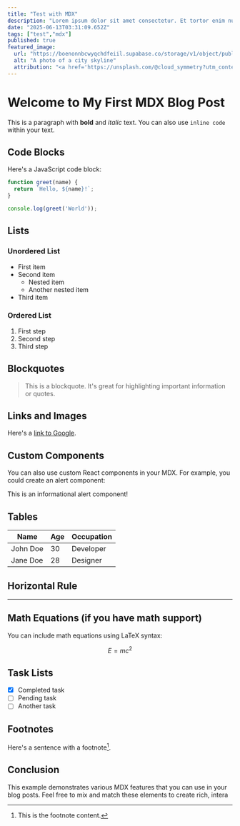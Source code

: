 ```yaml
---
title: "Test with MDX"
description: "Lorem ipsum dolor sit amet consectetur. Et tortor enim nunc at. Justo tellus vel lorem amet. Mauris dolor nunc montes tellus. Justo tellus vel lorem amet. Mauris dolor nunc montes tellus."
date: "2025-06-13T03:31:09.652Z"
tags: ["test","mdx"]
published: true
featured_image: 
  url: "https://boenonnbcwyqchdfeiil.supabase.co/storage/v1/object/public/images//citySF.jpg"
  alt: "A photo of a city skyline"
  attribution: "<a href='https://unsplash.com/@cloud_symmetry?utm_content=creditCopyText&utm_medium=referral&utm_source=unsplash'>Aaron Lau</a> on <a href='https://unsplash.com/photos/a-view-of-the-golden-gate-bridge-from-across-the-street-EOnlL3L3IgQ?utm_content=creditCopyText&utm_medium=referral&utm_source=unsplash'>Unsplash</a>"
---
```

<a href="#welcome-to-my-first-mdx-blog-post" data-id-link="true" aria-hidden="true"></a>
# Welcome to My First MDX Blog Post

This is a paragraph with **bold** and *italic* text. You can also use `inline code` within your text.

<a href="#code-blocks" data-id-link="true" aria-hidden="true"></a>
## Code Blocks

Here's a JavaScript code block:

```javascript
function greet(name) {
  return `Hello, ${name}!`;
}

console.log(greet('World'));
```

<a href="#lists" data-id-link="true" aria-hidden="true"></a>
## Lists

### Unordered List
- First item
- Second item
  - Nested item
  - Another nested item
- Third item

### Ordered List
1. First step
2. Second step
3. Third step

<a href="#blockquotes" data-id-link="true" aria-hidden="true"></a>
## Blockquotes

> This is a blockquote. It's great for highlighting important information or quotes.

<a href="#links-and-images" data-id-link="true" aria-hidden="true"></a>
## Links and Images

Here's a [link to Google](https://www.google.com).

<a href="#custom-components" data-id-link="true" aria-hidden="true"></a>
## Custom Components

You can also use custom React components in your MDX. For example, you could create an alert component:

<Alert type="info">
  This is an informational alert component!
</Alert>

<a href="#tables" data-id-link="true" aria-hidden="true"></a>
## Tables

| Name     | Age | Occupation    |
|----------|-----|---------------|
| John Doe | 30  | Developer     |
| Jane Doe | 28  | Designer      |

<a href="#horizontal-rule" data-id-link="true" aria-hidden="true"></a>
## Horizontal Rule

---

<a href="#math-equations" data-id-link="true" aria-hidden="true"></a>
## Math Equations (if you have math support)

You can include math equations using LaTeX syntax:

$$
E = mc^2
$$

<a href="#task-lists" data-id-link="true" aria-hidden="true"></a>
## Task Lists

- [x] Completed task
- [ ] Pending task
- [ ] Another task

<a href="#footnotes" data-id-link="true" aria-hidden="true"></a>
## Footnotes

Here's a sentence with a footnote[^1].

[^1]: This is the footnote content.

<a href="#conclusion" data-id-link="true" aria-hidden="true"></a>
## Conclusion

This example demonstrates various MDX features that you can use in your blog posts. Feel free to mix and match these elements to create rich, intera
